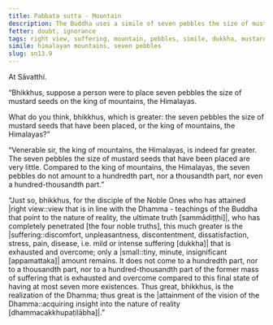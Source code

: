 ```yaml
---
title: Pabbata sutta - Mountain
description: The Buddha uses a simile of seven pebbles the size of mustard seeds placed on the king of mountains, the Himalayas, to illustrate the extent of suffering that is exhausted and overcome by a disciple of the Noble Ones who has attained right view.
fetter: doubt, ignorance
tags: right view, suffering, mountain, pebbles, simile, dukkha, mustard seeds, himalayan mountains, sn, sn12-21, sn13
simile: himalayan mountains, seven pebbles
slug: sn13.9
---
```


At Sāvatthi.

“Bhikkhus, suppose a person were to place seven pebbles the size of mustard seeds on the king of mountains, the Himalayas.

What do you think, bhikkhus, which is greater: the seven pebbles the size of mustard seeds that have been placed, or the king of mountains, the Himalayas?”

“Venerable sir, the king of mountains, the Himalayas, is indeed far greater. The seven pebbles the size of mustard seeds that have been placed are very little. Compared to the king of mountains, the Himalayas, the seven pebbles do not amount to a hundredth part, nor a thousandth part, nor even a hundred-thousandth part.”

“Just so, bhikkhus, for the disciple of the Noble Ones who has attained |right view::view that is in line with the Dhamma - teachings of the Buddha that point to the nature of reality, the ultimate truth [sammādiṭṭhi]|, who has completely penetrated [the four noble truths], this much greater is the |suffering::discomfort, unpleasantness, discontentment, dissatisfaction, stress, pain, disease, i.e. mild or intense suffering [dukkha]| that is exhausted and overcome; only a |small::tiny, minute, insignificant [appamattaka]| amount remains. It does not come to a hundredth part, nor to a thousandth part, nor to a hundred-thousandth part of the former mass of suffering that is exhausted and overcome compared to this final state of having at most seven more existences. Thus great, bhikkhus, is the realization of the Dhamma; thus great is the |attainment of the vision of the Dhamma::acquiring insight into the nature of reality [dhammacakkhupaṭilābha]|.”